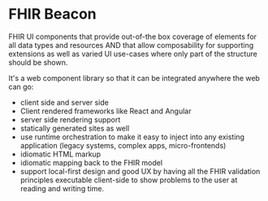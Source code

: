 
FHIR Beacon
===========

FHIR UI components that provide out-of-the box coverage of elements for all data types and resources AND that
allow composability for supporting extensions as well as varied UI use-cases where only part of the structure
should be shown.

It's a web component library so that it can be integrated anywhere the web can go:
* client side and server side
* Client rendered frameworks like React and Angular
* server side rendering support
* statically generated sites as well
* use runtime orchestration to make it easy to inject into any existing application (legacy systems, complex apps,
micro-frontends)
* idiomatic HTML markup
* idiomatic mapping back to the FHIR model
* support local-first design and good UX by having all the FHIR validation principles executable client-side to show
problems to the user at reading and writing time.
